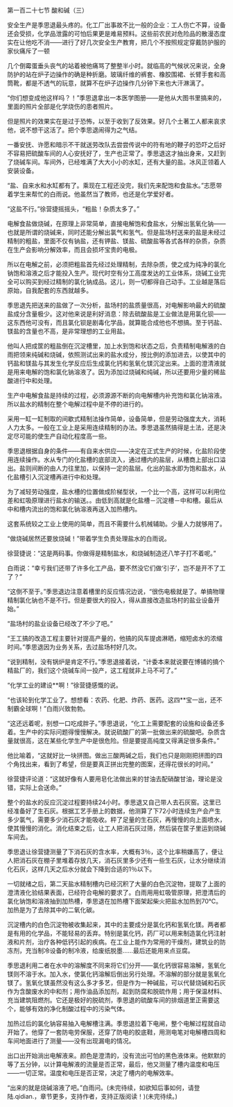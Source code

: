 

第一百二十七节 酸和碱（三）

安全生产是季思退最头疼的。化工厂出事故不比一般的企业：工人伤亡不算，设备还会受损，化学品泄露的可怕后果更是难易预料。这些前农民对危险品的散漫态度实在让他吃不消――进行了好几次安全生产教育，把几个不按照规定穿戴防护服的家伙痛斥了一顿

几个倒霉蛋垂头丧气的站着被他痛骂了整整半小时。就临高的气候状况来说，全身防护的站在炉子边操作的确是种折磨。玻璃纤维的裤套、橡胶围裙、长臂手套和高筒靴，都是不透气的玩意，就算不在炉子边操作几分钟下来也大汗淋漓了。

“你们想变成他这样吗？！”季思退拿出一本医学图册――是他从大图书里搞来的，里面的照片全部是化学烧伤的患者照片。

但是照片的效果实在是过于恐怖，以至于收到了反效果。好几个土著工人都来哀求他，说不想干这活了。把个季思退闹得为之气结。

一番安抚、许愿和暗示不干就送劳改队去尝尝传说中的符有地的鞭子的恐吓之后好不容易把硫酸车间的人心安抚好了，生产也正常了。季思退这才抽出身来，又赶到了烧碱车间。车间外，已经堆满了大大小小的水缸，还有大量的盐。冰风正领着人安装设备。

“盐、自来水和水缸都有了。乘现在工程还没完，我们先来配饱和食盐水。”志愿带着学生来帮忙的白雨说。他虽然当了教师，也还是化学爱好者。

“这盐不行。”徐营捷摇摇头，“粗盐！杂质太多了。”

电解食盐做烧碱，在原理上非常简单，直接电解饱和食盐水，分解出氢氧化钠――也就是所谓的烧碱来，同时还能分解出氯气和氢气。但是盐场村送来的盐是未经过精制的粗盐，里面不仅有钠盐，还有钾盐、镁盐、硫酸盐等各式各样的杂质，杂质在生产会影响分解效率，而且会损坏宝贵的电极。

所以在电解之前，必须把粗盐首先经过处理精制，去除杂质，使之成为纯净的氯化钠饱和溶液之后才能投入生产。现代时空有分工高度发达的工业体系，烧碱工业完全可以购买到经过精制的氯化钠成品。这儿，则一切都得自己动手。工业越是落后原始，自我配套的东西就越多。

季思退先把送来的盐做了一次分析，盐场村的盐质量很高，对电解影响最大的硫酸盐成分含量极少。这对他来说是利好消息：除去硫酸盐是工业做法是用氯化钡――这东西他可没有，而且氯化钡是剧毒化学品，就算能合成他也不想搞。至于钙盐、镁盐的含量也不高，是非常理想的工业用盐。

他叫人把成筐的粗盐倒在沉淀槽里，加上水到饱和状态之后，负责精制电解液的白雨把领来纯碱和烧碱，依照测试出来的盐水成分，按比例的添加进去，以使其中的钙盐和镁盐与其发生化学反应后生成氯化钙和氢氧化镁沉淀出来。上面的澄清液就是用来电解的饱和氯化钠溶液了。因为添加过烧碱和纯碱，所以还要用少量的稀盐酸进行中和处理。

生产中电解食盐是持续的过程，必须源源不断的向电解槽内补充饱和氯化钠溶液。所以盐水的精制在整个电解过程中是不停的进行的。

采用一缸一缸制取的间歇式精制法操作简单，设备简单，但是劳动强度太大，消耗人力太多。一般在工业上是采用连续精制的办法。季思退虽然搞得是土法，还是决定尽可能的使生产自动化程度高一些。

季思退根据自身的条件――有自来水供应――决定在正式生产的时候，化盐阶段使用连续操作。水从专门的化盐槽的底部流入，通过槽内的盐层，从槽商上部出口溢出。盐则间断的由人力往里加，以保持一定的盐层。化出的盐水即为饱和盐水，从化盐槽引入沉淀槽再进行中和处理。

为了减轻劳动强度，盐水槽的位置做成阶梯型状，一个比一个高，这样可以利用位差和虹吸原理进行盐水的输送。。由低到高就是化盐槽－沉淀槽－中和槽。最后从中和槽内流出的饱和氯化钠溶液再送入加热槽内。

这套系统较之工业上使用的简单，而且不需要什么机械辅助。少量人力就够用了。

“做烧碱居然还要放烧碱！”带着学生负责处理盐水的白雨说。

徐营捷说：“这是两码事。你做得是精制盐水，和烧碱制造还八竿子打不着呢。”

白雨说：“幸亏我们还带了许多化工产品，要不然没它们做‘引子’，岂不是开不了工了？”

“这倒不至于。”季思退边注意着槽里的反应情况边说，“很伤电极就是了。单搞物理精制氯化钠也不是不行。但是要很大的投入，得从直接改造盐场村的盐业设备开始。”

“盐场村的盐业设备已经改了不少了吧。”

“王工搞的改造工程主要针对提高产量的，他搞的风车提卤淋晒，缩短卤水的浓缩时间。”季思退因为业务关系，去过盐场村好几次。

“说到精制，没有锅炉是肯定不行。”季思退接着说，“计委本来就说要在博铺的搞个精盐厂的，我们这个烧碱车间一投产，这工程就非上马不可了。”

“化学工业的建设**啊！”徐营捷感慨的说。

“也该轮到化学工业了。想想看：农药、化肥、炸药、医药。这四**宝一出，还不制霸全球啊！”白雨兴致勃勃。

“这还远着呢，别想一口吃成胖子。”季思退说，“化工上需要配套的设施和设备还多着。生产中的实际问题得慢慢解决。就说硫酸厂的第一批做出来的硫酸吧。杂质含量就很高，这在某些化学生产中是很危险。但是要提高纯度又得满足很多条件。”

他比喻着，“这就好比一块拼图。做出三酸两碱之后，我们也只是刚刚把拼图的四个角找出来，看到了希望，但是要真正拼出完整的图案，还得花很长的时间。”

徐营捷评论道：“这就好像有人要用皂化法做出来的甘油去配硝酸甘油，理论是没错，实际上会送命。”

整个的盐水的反应沉淀过程要持续24小时。季思退又自己带人去石灰窑。这里已经准备好了生石灰。根据工艺手册上的数据，他测算了下72小时连续生产会产生多少氯气，需要多少消石灰才能吸收。秤了足量的生石灰，再慢慢的向上面喷水，使其慢慢的消化。消化结束之后，让工人把消石灰过筛，然后装在筐子里运到烧碱车间去。

季思退让徐营捷测量了下消石灰的含水率，大概有3％，这个比率稍嫌高了，便让人把消石灰在棚子里堆着存放几天，消石灰里多少还有一些生石灰，让水分继续消化石灰，这样几天之后水分就会下降到合适的1％以下。

一切就绪之后，第二天盐水精制槽内已经沉积了大量的白色沉淀物，提取了上面的澄清液化验结果表面，已经符合电解的要求了。白雨用用虹吸管原理，把澄清后的氯化钠饱和溶液抽到加热槽，季思退在加热槽下面架起柴火把盐水加热到70℃。加热是为了去除其中的二氧化碳。

沉淀槽内的白色沉淀物被收集起来，其中的主要成分是氯化钙和氢氧化镁。两者都是有用的化学品，不能轻易的丢弃。特别是氯化钙，药厂可以用来制造氯化钙注射液和片剂，治疗各种低钙引起的疾病。在工业上能作为常用的干燥剂，建筑业的防冻剂，充当制冷设备的制冷液，给废纸脱墨……最后还能用来点豆腐。

季思退利用二者在水中的溶解度不同来将它们分开――氯化钙很容易溶解，氢氧化镁则不溶于水。加入水，使氯化钙溶解后倒出另行处理。不溶解的部分就是氢氧化镁了。氢氧化镁虽然没有这么多才多艺，但是作为一种碱盐，可以代替烧碱和石灰作为含酸废水的中和剂；用作油品添加剂，起到防腐和脱硫作用；用于保温材料、充当建筑阻燃剂。它还是极好的脱硫剂，季思退的硫酸车间的排烟道里正需要这个，能够有效的净化制酸过程中的污染气体。

加热过后的氯化钠容易抽入电解槽注满。季思退拉着下电闸，整个电解过程就自动开始了。他穿了一套防电劳保服，还穿了防电的胶底鞋，用测电笔对电解槽四周和车间地面进行了测量――没有出现漏电的情况。

出口出开始淌出电解液来。颜色是澄清的，没有流出可怕的黑色液体来。他默默的等了五分钟，以计算电解液的流量是否正常，最后，他又测量了槽内温度和电压――一切正常。温度和电压是否正常，决定了槽内的电解效率。

“出来的就是烧碱溶液了吧。”白雨问。(未完待续，如欲知后事如何，请登陆.qidian.，章节更多，支持作者，支持正版阅读！)(未完待续。)

